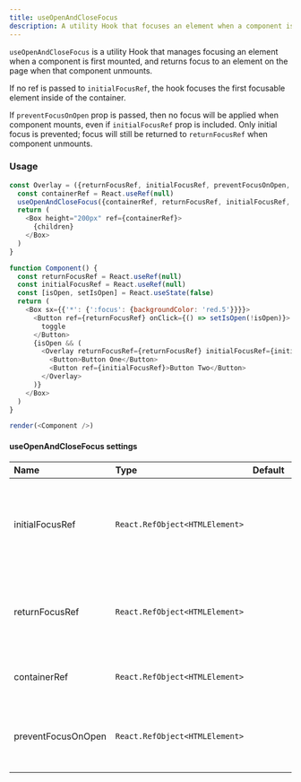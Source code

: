 ```yaml
---
title: useOpenAndCloseFocus
description: A utility Hook that focuses an element when a component is first mounted and returns focus to another element when the component unmounts.
---
```


`useOpenAndCloseFocus` is a utility Hook that manages focusing an element when a component is first mounted, and returns focus to an element on the page when that component unmounts.

If no ref is passed to `initialFocusRef`, the hook focuses the first focusable element inside of the container.

If `preventFocusOnOpen` prop is passed, then no focus will be applied when component mounts, even if `initialFocusRef` prop is included. Only initial focus is prevented; focus will still be returned to `returnFocusRef` when component unmounts.

### Usage

```javascript live noinline
const Overlay = ({returnFocusRef, initialFocusRef, preventFocusOnOpen, children}) => {
  const containerRef = React.useRef(null)
  useOpenAndCloseFocus({containerRef, returnFocusRef, initialFocusRef, preventFocusOnOpen})
  return (
    <Box height="200px" ref={containerRef}>
      {children}
    </Box>
  )
}

function Component() {
  const returnFocusRef = React.useRef(null)
  const initialFocusRef = React.useRef(null)
  const [isOpen, setIsOpen] = React.useState(false)
  return (
    <Box sx={{'*': {':focus': {backgroundColor: 'red.5'}}}}>
      <Button ref={returnFocusRef} onClick={() => setIsOpen(!isOpen)}>
        toggle
      </Button>
      {isOpen && (
        <Overlay returnFocusRef={returnFocusRef} initialFocusRef={initialFocusRef} preventFocusOnOpen={true}>
          <Button>Button One</Button>
          <Button ref={initialFocusRef}>Button Two</Button>
        </Overlay>
      )}
    </Box>
  )
}

render(<Component />)
```

#### useOpenAndCloseFocus settings

| Name               | Type                           | Default | Description                                                               |
| :----------------- | :----------------------------- | :-----: | :------------------------------------------------------------------------ |
| initialFocusRef    | `React.RefObject<HTMLElement>` |         | Optional. The element to focus when the container is mounted on the page. |
| returnFocusRef     | `React.RefObject<HTMLElement>` |         | Required. The element to focus when the container is unmounted.           |
| containerRef       | `React.RefObject<HTMLElement>` |         | Required. A ref for the containing element.                               |
| preventFocusOnOpen | `React.RefObject<HTMLElement>` |         | Optional. When true, prevents focus when container is mounted.            |
